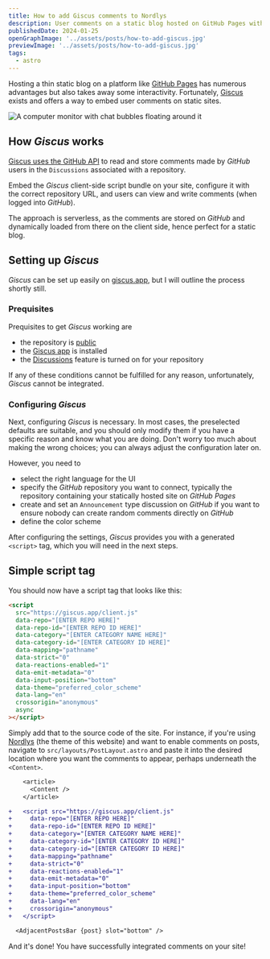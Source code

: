 ```yaml
---
title: How to add Giscus comments to Nordlys
description: User comments on a static blog hosted on GitHub Pages with Giscus
publishedDate: 2024-01-25
openGraphImage: '../assets/posts/how-to-add-giscus.jpg'
previewImage: '../assets/posts/how-to-add-giscus.jpg'
tags:
  - astro
---
```


Hosting a thin static blog on a platform like [GitHub Pages](https://docs.github.com/en/pages/getting-started-with-github-pages/creating-a-github-pages-site) has numerous advantages but also takes away some interactivity. Fortunately, [Giscus](https://giscus.app/) exists and offers a way to embed user comments on static sites.


<Image src={PreviewImage} class="sm:w-2/3 w-4/5 my-0 mx-auto" data-img-embed alt="A computer monitor with chat bubbles floating around it" loading="eager"/>

## How _Giscus_ works

[Giscus uses the GitHub API](https://github.com/giscus/giscus?tab=readme-ov-file#how-it-works) to read and store comments made by _GitHub_ users in the `Discussions` associated with a repository.

Embed the _Giscus_ client-side script bundle on your site, configure it with the correct repository URL, and users can view and write comments (when logged into _GitHub_).

The approach is serverless, as the comments are stored on _GitHub_ and dynamically loaded from there on the client side, hence perfect for a static blog.

## Setting up _Giscus_

_Giscus_ can be set up easily on [giscus.app](https://giscus.app/), but I will outline the process shortly still.

### Prequisites

Prequisites to get _Giscus_ working are

- the repository is [public](https://docs.github.com/en/repositories/managing-your-repositorys-settings-and-features/managing-repository-settings/setting-repository-visibility#making-a-repository-public)
- the [Giscus app](https://github.com/apps/giscus) is installed
- the [Discussions](https://docs.github.com/en/github/administering-a-repository/managing-repository-settings/enabling-or-disabling-github-discussions-for-a-repository) feature is turned on for your repository

If any of these conditions cannot be fulfilled for any reason, unfortunately, _Giscus_ cannot be integrated.

### Configuring _Giscus_

Next, configuring _Giscus_ is necessary. In most cases, the preselected defaults are suitable, and you should only modify them if you have a specific reason and know what you are doing. Don't worry too much about making the wrong choices; you can always adjust the configuration later on.

However, you need to

- select the right language for the UI
- specify the _GitHub_ repository you want to connect, typically the repository containing your statically hosted site on _GitHub Pages_
- create and set an `Announcement` type discussion on _GitHub_ if you want to ensure nobody can create random comments directly on _GitHub_
- define the color scheme

After configuring the settings, _Giscus_ provides you with a generated `<script>` tag, which you will need in the next steps.

## Simple script tag

You should now have a script tag that looks like this:

```html title="index.html"
<script
  src="https://giscus.app/client.js"
  data-repo="[ENTER REPO HERE]"
  data-repo-id="[ENTER REPO ID HERE]"
  data-category="[ENTER CATEGORY NAME HERE]"
  data-category-id="[ENTER CATEGORY ID HERE]"
  data-mapping="pathname"
  data-strict="0"
  data-reactions-enabled="1"
  data-emit-metadata="0"
  data-input-position="bottom"
  data-theme="preferred_color_scheme"
  data-lang="en"
  crossorigin="anonymous"
  async
></script>
```

Simply add that to the source code of the site. For instance, if you're using [Nordlys](https://github.com/FjellOverflow/nordlys) (the theme of this website) and want to enable comments on posts, navigate to `src/layouts/PostLayout.astro` and paste it into the desired location where you want the comments to appear, perhaps underneath the `<Content>`.

```diff lang="html" title="src/layouts/PostLayout.astro" collapse={10-18}
    <article>
      <Content />
    </article>

+   <script src="https://giscus.app/client.js"
+     data-repo="[ENTER REPO HERE]"
+     data-repo-id="[ENTER REPO ID HERE]"
+     data-category="[ENTER CATEGORY NAME HERE]"
+     data-category-id="[ENTER CATEGORY ID HERE]"
+     data-category-id="[ENTER CATEGORY ID HERE]"
+     data-mapping="pathname"
+     data-strict="0"
+     data-reactions-enabled="1"
+     data-emit-metadata="0"
+     data-input-position="bottom"
+     data-theme="preferred_color_scheme"
+     data-lang="en"
+     crossorigin="anonymous"
+   </script>

  <AdjacentPostsBar {post} slot="bottom" />
```

And it's done! You have successfully integrated comments on your site!